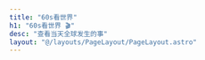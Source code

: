 ---
title: "60s看世界"
h1: "60s看世界 🎬"
desc: "查看当天全球发生的事"
layout: "@/layouts/PageLayout/PageLayout.astro"
---

<World60s />